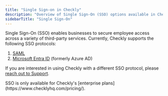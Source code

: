 ```yaml
---
title: "Single Sign-on in Checkly"
description: "Overview of Single Sign-On (SSO) options available in Checkly for enterprise security"
sidebarTitle: "Single Sign-On"
---
```


Single Sign-On (SSO) enables businesses to secure employee access across a variety of third-party services. Currently, Checkly supports the following SSO protocols:

1. [SAML](/admin/team-management/saml)
2. [Microsoft Entra ID](/admin/team-management/microsoft-azure-ad) (formerly Azure AD)

If you are interested in using Checkly with a different SSO protocol, please [reach out to Support](mailto:support@checklyhq.com).

<Note>
SSO is only available for Checkly's [enterprise plans](https://www.checklyhq.com/pricing/).
</Note>
